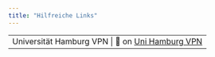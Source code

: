 ```yaml
---
title: "Hilfreiche Links"
---
```


+----------------------------+------------------------------------------------------------------------------------------------------------------------------------------------+
| Universität Hamburg VPN        | 🔗 on [Uni Hamburg VPN](https://www.rrz.uni-hamburg.de/services/netz/vpn.html)                                                                           |
+----------------------------+------------------------------------------------------------------------------------------------------------------------------------------------+

